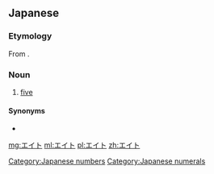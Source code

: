 ==Japanese==

===Etymology===
From {{etyl|en|ja}} {{term|eight|lang=en}}.

===Noun===
{{ja-noun|ka}}

# [[five]]

====Synonyms====
* {{l/ja|八|{{furigana|八|はち}}|tr=hachi}}


[[Category:Japanese numbers]]
[[Category:Japanese numerals]]

[[mg:エイト]]
[[ml:エイト]]
[[pl:エイト]]
[[zh:エイト]]